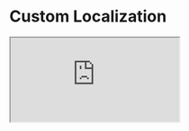 

<Meta title="Example/Custom Localization" />

# Custom Localization

<iframe
  src="https://codesandbox.io/embed/github/swch/Strivve-UX-Components/tree/master/examples/custom-localization?fontsize=14&hidenavigation=1&theme=dark"
  style={{ width: '100%', height: '500px', border: '0', borderRadius: '4px', overflow: 'hidden' }}
  title="swch/Strivve-UX-Components: custom-localization"
  allow="accelerometer; ambient-light-sensor; camera; encrypted-media; geolocation; gyroscope; hid; microphone; midi; payment; usb; vr; xr-spatial-tracking"
  sandbox="allow-forms allow-modals allow-popups allow-presentation allow-same-origin allow-scripts"
/>